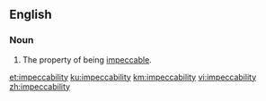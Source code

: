 ==English==

===Noun===
{{en-noun|-|impeccabilities}}

# The property of being [[impeccable]].

[[et:impeccability]]
[[ku:impeccability]]
[[km:impeccability]]
[[vi:impeccability]]
[[zh:impeccability]]